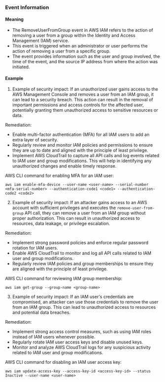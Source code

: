 
### Event Information

#### Meaning

- The RemoveUserFromGroup event in AWS IAM refers to the action of removing a user from a group within the Identity and Access Management (IAM) service.
- This event is triggered when an administrator or user performs the action of removing a user from a specific group.
- The event provides information such as the user and group involved, the time of the event, and the source IP address from where the action was initiated.

#### Example

1. Example of security impact: If an unauthorized user gains access to the AWS Management Console and removes a user from an IAM group, it can lead to a security breach. This action can result in the removal of important permissions and access controls for the affected user, potentially granting them unauthorized access to sensitive resources or data.

Remediation:
- Enable multi-factor authentication (MFA) for all IAM users to add an extra layer of security.
- Regularly review and monitor IAM policies and permissions to ensure they are up to date and aligned with the principle of least privilege.
- Implement AWS CloudTrail to capture all API calls and log events related to IAM user and group modifications. This will help in identifying any unauthorized changes and enable timely response.

AWS CLI command for enabling MFA for an IAM user:
```
aws iam enable-mfa-device --user-name <user-name> --serial-number <mfa-serial-number> --authentication-code1 <code1> --authentication-code2 <code2>
```

2. Example of security impact: If an attacker gains access to an AWS account with sufficient privileges and executes the `remove-user-from-group` API call, they can remove a user from an IAM group without proper authorization. This can result in unauthorized access to resources, data leakage, or privilege escalation.

Remediation:
- Implement strong password policies and enforce regular password rotation for IAM users.
- Enable AWS CloudTrail to monitor and log all API calls related to IAM user and group modifications.
- Regularly review IAM policies and group memberships to ensure they are aligned with the principle of least privilege.

AWS CLI command for reviewing IAM group membership:
```
aws iam get-group --group-name <group-name>
```

3. Example of security impact: If an IAM user's credentials are compromised, an attacker can use those credentials to remove the user from an IAM group. This can lead to unauthorized access to resources and potential data breaches.

Remediation:
- Implement strong access control measures, such as using IAM roles instead of IAM users whenever possible.
- Regularly rotate IAM user access keys and disable unused keys.
- Monitor and analyze AWS CloudTrail logs for any suspicious activity related to IAM user and group modifications.

AWS CLI command for disabling an IAM user access key:
```
aws iam update-access-key --access-key-id <access-key-id> --status Inactive --user-name <user-name>
```

